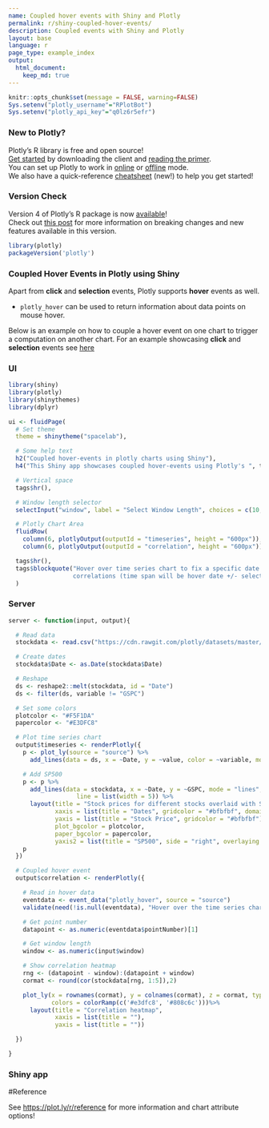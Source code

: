 ```yaml
---
name: Coupled hover events with Shiny and Plotly
permalink: r/shiny-coupled-hover-events/
description: Coupled events with Shiny and Plotly
layout: base
language: r
page_type: example_index
output:
  html_document:
    keep_md: true
---
```


```r
knitr::opts_chunk$set(message = FALSE, warning=FALSE)
Sys.setenv("plotly_username"="RPlotBot")
Sys.setenv("plotly_api_key"="q0lz6r5efr")
```

### New to Plotly?

Plotly's R library is free and open source!<br>
[Get started](https://plot.ly/r/getting-started/) by downloading the client and [reading the primer](https://plot.ly/r/getting-started/).<br>
You can set up Plotly to work in [online](https://plot.ly/r/getting-started/#hosting-graphs-in-your-online-plotly-account) or [offline](https://plot.ly/r/offline/) mode.<br>
We also have a quick-reference [cheatsheet](https://images.plot.ly/plotly-documentation/images/r_cheat_sheet.pdf) (new!) to help you get started!

### Version Check

Version 4 of Plotly's R package is now [available](https://plot.ly/r/getting-started/#installation)!<br>
Check out [this post](http://moderndata.plot.ly/upgrading-to-plotly-4-0-and-above/) for more information on breaking changes and new features available in this version.
```r
library(plotly)
packageVersion('plotly')
```

### Coupled Hover Events in Plotly using Shiny
Apart from **click** and **selection** events, Plotly supports **hover** events as well.

- `plotly_hover` can be used to return information about data points on mouse hover.

Below is an example on how to couple a hover event on one chart to trigger a computation on another chart. For an example showcasing **click** and **selection** events see [here](/r/shiny-coupled-events/)

### UI

```r
library(shiny)
library(plotly)
library(shinythemes)
library(dplyr)

ui <- fluidPage(
  # Set theme
  theme = shinytheme("spacelab"),

  # Some help text
  h2("Coupled hover-events in plotly charts using Shiny"),
  h4("This Shiny app showcases coupled hover-events using Plotly's ", tags$code("event_data()"), " function."),

  # Vertical space
  tags$hr(),

  # Window length selector
  selectInput("window", label = "Select Window Length", choices = c(10, 20, 30, 60, 90), selected = 10),

  # Plotly Chart Area
  fluidRow(
    column(6, plotlyOutput(outputId = "timeseries", height = "600px")),
    column(6, plotlyOutput(outputId = "correlation", height = "600px"))),

  tags$hr(),
  tags$blockquote("Hover over time series chart to fix a specific date. Correlation chart will update with historical
                  correlations (time span will be hover date +/- selected window length)")
  )
```

### Server

```r
server <- function(input, output){

  # Read data
  stockdata <- read.csv("https://cdn.rawgit.com/plotly/datasets/master/stockdata.csv")

  # Create dates
  stockdata$Date <- as.Date(stockdata$Date)

  # Reshape
  ds <- reshape2::melt(stockdata, id = "Date")
  ds <- filter(ds, variable != "GSPC")

  # Set some colors
  plotcolor <- "#F5F1DA"
  papercolor <- "#E3DFC8"

  # Plot time series chart
  output$timeseries <- renderPlotly({
    p <- plot_ly(source = "source") %>%
      add_lines(data = ds, x = ~Date, y = ~value, color = ~variable, mode = "lines", line = list(width = 3))

    # Add SP500
    p <- p %>%
      add_lines(data = stockdata, x = ~Date, y = ~GSPC, mode = "lines", yaxis = "y2", name = "SP500", opacity = 0.3,
                   line = list(width = 5)) %>%
      layout(title = "Stock prices for different stocks overlaid with SP500",
             xaxis = list(title = "Dates", gridcolor = "#bfbfbf", domain = c(0, 0.98)),
             yaxis = list(title = "Stock Price", gridcolor = "#bfbfbf"),
             plot_bgcolor = plotcolor,
             paper_bgcolor = papercolor,
             yaxis2 = list(title = "SP500", side = "right", overlaying = "y"))
    p
  })

  # Coupled hover event
  output$correlation <- renderPlotly({

    # Read in hover data
    eventdata <- event_data("plotly_hover", source = "source")
    validate(need(!is.null(eventdata), "Hover over the time series chart to populate this heatmap"))

    # Get point number
    datapoint <- as.numeric(eventdata$pointNumber)[1]

    # Get window length
    window <- as.numeric(input$window)

    # Show correlation heatmap
    rng <- (datapoint - window):(datapoint + window)
    cormat <- round(cor(stockdata[rng, 1:5]),2)

    plot_ly(x = rownames(cormat), y = colnames(cormat), z = cormat, type = "heatmap",
            colors = colorRamp(c('#e3dfc8', '#808c6c')))%>%
      layout(title = "Correlation heatmap",
             xaxis = list(title = ""),
             yaxis = list(title = ""))

  })

}
```

### Shiny app



#Reference

See [https://plot.ly/r/reference](https://plot.ly/r/reference) for more information and chart attribute options!
